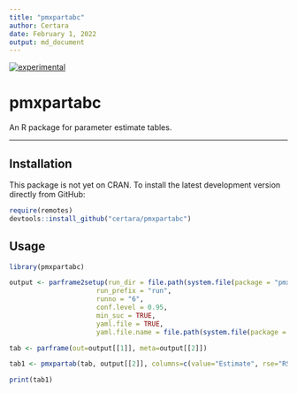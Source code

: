 ```yaml
---
title: "pmxpartabc"
author: Certara
date: February 1, 2022
output: md_document
---
```


[![experimental](http://badges.github.io/stability-badges/dist/experimental.svg)](http://github.com/badges/stability-badges)

# pmxpartabc

An R package for parameter estimate tables.

----

## Installation

This package is not yet on CRAN. To install the latest development version directly from GitHub:

``` r
require(remotes)
devtools::install_github("certara/pmxpartabc")
```

## Usage

```r
library(pmxpartabc)

output <- parframe2setup(run_dir = file.path(system.file(package = "pmxpartabc"), "examples"), 
                      run_prefix = "run", 
                      runno = "6", 
                      conf.level = 0.95, 
                      min_suc = TRUE, 
                      yaml.file = TRUE, 
                      yaml.file.name = file.path(system.file(package = "pmxpartabc"), "meta.yaml"))

tab <- parframe(out=output[[1]], meta=output[[2]])  

tab1 <- pmxpartab(tab, output[[2]], columns=c(value="Estimate", rse="RSE%", ci95="95%CI", shrinkage="Shrinkage"))

print(tab1)

```


